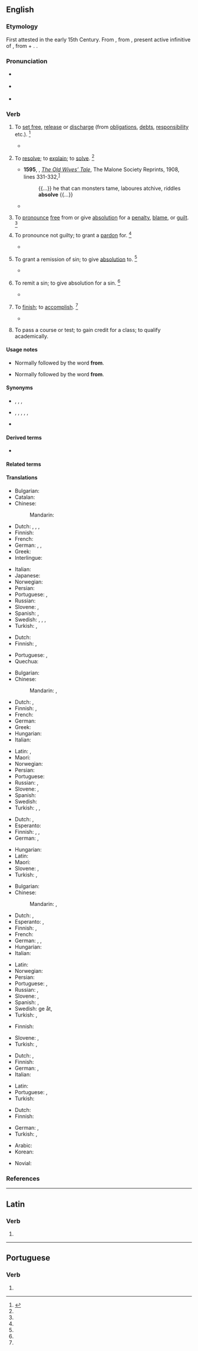 {{also|absolvé}}
==English==

===Etymology===
{{PIE root|en|lewh₃}}
First attested in the early 15th Century. From {{inh|en|enm|absolven}}, from {{bor|en|la|absolvere}}, present active infinitive of {{m|la|absolvō||set free, acquit}}, from {{m|la|ab||away from}} + {{m|la|solvō||loosen, free, release}}. {{doublet|en|assoil}}.

===Pronunciation===
* {{a|UK}} {{IPA|en|/əbˈzɒlv/}}
* {{a|US}} {{IPA|en|/æbˈzɑlv/|/æbˈsɑlv/|/əbˈzɑlv/|/əbˈsɑlv/}}
* {{audio|en|en-us-absolve.ogg|Audio (US)}}

===Verb===
{{en-verb|absolv}}

# {{lb|en|transitive}} To [[set free]], [[release]] or [[discharge]] (from [[obligation]]s, [[debt]]s, [[responsibility]] etc.). {{defdate|First attested around 1350 to 1470.}}<ref name=SOED>{{R:SOED5|page=9}}</ref>
#: {{ux|en|You will '''absolve''' a subject from his allegiance.}}
#* {{RQ:Macaulay History of England|III|XIV|410|The Committee divided, and Halifax was '''absolved''' by a majority of fourteen.}}
# {{lb|en|transitive|obsolete}} To [[resolve]]; to [[explain]]; to [[solve]]. {{defdate|Attested from the late 15<sup>th</sup> century until the mid 17<sup>th</sup> century.}}<ref name=SOED/>
#* '''1595''', {{w|George Peele}}, ''[[w:The Old Wives' Tale (play)|The Old Wives’ Tale]]'', The Malone Society Reprints, 1908, lines 331-332,<sup>[https://archive.org/details/oldwivestale00peeluoft]</sup>
#*: {{...}} he that can monsters tame, laboures atchive, riddles '''absolve''' {{...}}
#* {{RQ:Browne Pseudodoxia Epidemica|6|Of the blackneſſe of Negroes|276|we ſhall not '''abſolve''' the doubt.}}
# {{lb|en|transitive}} To [[pronounce]] [[free]] from or give [[absolution]] for a [[penalty]], [[blame]], or [[guilt]]. {{defdate|First attested in the mid 16<sup>th</sup> century.}}<ref name=SOED/>
# {{lb|en|transitive|legal}} To pronounce not guilty; to grant a [[pardon]] for. {{defdate|First attested in the mid 16<sup>th</sup> century.}}<ref name=SOED/>
#* {{RQ:Pope Odyssey|XI|121|line=702|'''Abſolves''' the juſt, and dooms the guilty ſouls.}}
# {{lb|en|transitive|theology}} To grant a remission of sin; to give [[absolution]] to. {{defdate|First attested in the mid 16<sup>th</sup> century.}}<ref name=SOED/>
#* {{quote-book|en|year=1597|author=[[w:William Shakespeare]]|title=Romeo and Juliet|section=Act 3, Scene 5|passage=To make confession and to be '''absolved'''.}}
# {{lb|en|transitive|theology}} To remit a sin; to give absolution for a sin. {{defdate|First attested in the late 16<sup>th</sup> century.}}<ref name=SOED/>
#* {{RQ:Gibbon Roman Empire|VI|LXVII|447|In his name I '''abſolve''' your perjury and ſanctify your arms: follow my footſteps in the paths of glory and ſalvation; and if ſtill ye have ſcruples, devolve on my head the puniſhment and the ſin.}}
# {{lb|en|transitive|obsolete}} To [[finish]]; to [[accomplish]]. {{defdate|Attested from the late 16<sup>th</sup> century until the early 19<sup>th</sup> century.}}<ref name=SOED/>
#* {{RQ:Milton Paradise Lost|book=VII|lines=93–94|url=https://books.google.com/books?id=F08CAAAAQAAJ&pg=PP214|passage=and the work begun, how ſoon / '''Abſolv'd''',}}
# {{lb|en|transitive}} To pass a course or test; to gain credit for a class; to qualify academically.

====Usage notes====
* {{sense|to set free, release from obligations}} Normally followed by the word '''from'''.
* {{sense|to pronounce free from; give absolution for blame}} Normally followed by the word '''from'''.

====Synonyms====
* {{sense|set free}} {{l|en|excuse}}, {{l|en|exempt}}, {{l|en|free}}, {{l|en|release}}
* {{sense|pronounce free or give absolution}} {{l|en|acquit}}, {{l|en|exculpate}}, {{l|en|exonerate}}, {{l|en|pardon}}, {{l|en|remit}}, {{l|en|vindicate}}
* {{sense|theology: to pronounce free or give absolution from sin}} {{l|en|remit}}

====Derived terms====
* {{l|en|absolver}}

====Related terms====
{{rel3|en|absolvatory|absolutionary|absolutive|absolutory}}
{{rootsee|en|lewh₃}}

====Translations====
{{trans-top|to set free}}
* Bulgarian: {{t+|bg|освобождавам}}
* Catalan: {{t+|ca|absoldre}}
* Chinese:
*: Mandarin: {{t+check|cmn|使免除|tr=shǐ miǎnchú|sc=Hani}}
* Dutch: {{t+|nl|vergeven}}, {{t+|nl|kwijtschelden}}, {{t+|nl|ontheffen}}, {{t|nl|ontslaan van een verplichting}}
* Finnish: {{t+|fi|vapauttaa}}
* French: {{t+|fr|absoudre}}
* German: {{t+|de|entbinden}}, {{t+|de|befreien}}, {{t+|de|entlassen}}
* Greek: {{t|el|απαλλάσω}}
* Interlingue: {{t+|ie|absoluer}}
{{trans-mid}}
* Italian: {{t+|it|assolvere}}
* Japanese: {{t+|ja|解放|alt=解放する|tr=かいほうする, ''kaihō suru''}}
* Norwegian: {{t|no|frikjenne}}
* Persian: {{t+|fa|معاف کردن|sc=fa-Arab}}
* Portuguese: {{t+|pt|eximir}}, {{t+|pt|exonerar}}
* Russian: {{t-check|ru|[[освобожда́ть]] [[от]]}} <!-- was "[[освобождать]] [[от]]" - assumed sum-of-parts; if an idiom, remove the wikilinks to the individual words. see [[User:Kephir/gadgets/xte#Translation_fixing]] -->
* Slovene: {{t|sl|odvezati}}, {{t|sl|razrešiti}}
* Spanish: {{t+|es|absolver}}, {{t+|es|exculpar}}
* Swedish: {{t+|sv|frikalla}}, {{t+|sv|frita}}, {{t+|sv|fritaga}}, {{t+|sv|lösa}}
* Turkish: {{t+|tr|azat etmek}}, {{t|tr|özgür kılmak}}
{{trans-bottom}}

{{trans-top|obsolete: to resolve or explain}}
* Dutch: {{t+|nl|uitleggen}}
* Finnish: {{t+|fi|ratkaista}}, {{t+|fi|selittää}}
{{trans-mid}}
* Portuguese: {{t+|pt|resolver}}, {{t+|pt|solucionar}}
* Quechua: {{t|qu|ch'uyanchay}}
{{trans-bottom}}

{{trans-top|to pronounce free or give absolution}}
* Bulgarian: {{t+|bg|оправдавам}}
* Chinese:
*: Mandarin: {{t-check|cmn|寬恕|sc=Hani}}, {{t+check|cmn|宽恕|tr=kuānshù|sc=Hani}}
* Dutch: {{t+|nl|vrijspreken}}, {{t+|nl|vergeven}}
* Finnish: {{t+|fi|armahtaa}}, {{t|fi|[[vapauttaa]] [[syytöksistä]]}}
* French: {{t+|fr|absoudre}}
* German: {{t+|de|freisprechen}}
* Greek: {{t+|el|συγχωρώ}}
* Hungarian: {{t+|hu|feloldoz}}
* Italian: {{t+|it|assolvere}}
{{trans-mid}}
* Latin: {{t+|la|absolvō}}, {{t|la|condono}}
* Maori: {{t|mi|whakaharakore}}
* Norwegian: {{t|no|frikjenne}}
* Persian: {{t+|fa|عفو کردن|sc=fa-Arab}}
* Portuguese: {{t+|pt|absolver}}
* Russian: {{t-check|ru|[[освобожда́ть]] [[от]]}} <!-- was "[[освобождать]] [[от]]" - assumed sum-of-parts; if an idiom, remove the wikilinks to the individual words. see [[User:Kephir/gadgets/xte#Translation_fixing]] -->, {{t+check|ru|снима́ть}}
* Slovene: {{t+|sl|oprostiti}}, {{t|sl|pomilostiti}}
* Spanish: {{t+|es|absolver}}
* Swedish: {{t+|sv|frikänna}}
* Turkish: {{t+|tr|bağışlamak}}, {{t+|tr|yarlıgamak}}, {{t+|tr|aklamak}}
{{trans-bottom}}

{{trans-top|law: to pronounce not guilty; to grant a pardon for}}
* Dutch: {{t|nl|niet-schuldig verklaren}}, {{t+|nl|kwijtschelden}} {{qualifier|(van)}}
* Esperanto: {{t|eo|malkondamni}}
* Finnish: {{t+|fi|vapauttaa}}, {{t|fi|[[todeta]] [[syyttömäksi]]}}, {{t+|fi|armahtaa}}
* German: {{t+|de|freisprechen}}, {{t|de|für unschuldig erklären}}
{{trans-mid}}
* Hungarian: {{t+|hu|felment}}
* Latin: {{t|la|condono}}
* Maori: {{t|mi|whakaharakore}}
* Slovene: {{t+|sl|oprostiti}}, {{t|sl|pomilostiti}}
* Turkish: {{t+|tr|aklamak}}, {{t+|tr|bağışlamak}}
{{trans-bottom}}

{{trans-top|theology: to pronounce free or give absolution from sin}}
* Bulgarian: {{t+|bg|опрощавам}}
* Chinese:
*: Mandarin: {{t+check|cmn|赦免|tr=shèmiǎn|sc=Hani}}, {{t+check|cmn|赦罪|tr=shèzuì|sc=Hani}}
* Dutch: {{t+|nl|vergeven}}, {{t+|nl|absolveren}}
* Esperanto: {{t|eo|senpekigi}}, {{t|eo|pekliberigi}}
* Finnish: {{t+|fi|armahtaa}}, {{t|fi|[[antaa]] [[synninpäästö]]}}
* French: {{t+|fr|absoudre}}
* German: {{t+|de|freisprechen}}, {{t|de|lossprechen}}, {{t+|de|absolvieren}}
* Hungarian: {{t+|hu|feloldoz}}
* Italian: {{t+|it|assolvere}}
{{trans-mid}}
* Latin: {{t+|la|absolvo}}
* Norwegian: {{t+|no|tilgi}}
* Persian: {{t+|fa|آمرزیدن|sc=fa-Arab}}
* Portuguese: {{t+|pt|absolver}}, {{t+|pt|redimir}}
* Russian: {{t+|ru|проща́ть}}, {{t+|ru|отпуска́ть}}
* Slovene: {{t|sl|odvezati}}, {{t|sl|dati odvezo}}
* Spanish: {{t+|es|absolver}}, {{t+|es|exonerar}}
* Swedish: ge {{t+|sv|absolution}} åt, {{t+|sv|avlösa}}
* Turkish: {{t+|tr|bağışlamak}}, {{t+|tr|yarlıgamak}}
{{trans-bottom}}

{{trans-top|theology: to remit a sin; to give absolution for a sin}}
* Finnish: {{t+|fi|antaa anteeksi}}
{{trans-mid}}
* Slovene: {{t|sl|odvezati}}, {{t|sl|dati odvezo}}
* Turkish: {{t+|tr|bağışlamak}}, {{t+|tr|yarlıgamak}}
{{trans-bottom}}

{{trans-top|obsolete: to finish, accomplish}}
* Dutch: {{t+|nl|beëindigen}}, {{t+|nl|afwerken}}
* Finnish: {{t+|fi|suorittaa}}
* German: {{t+|de|vollbringen}}, {{t+|de|erreichen}}
* Italian: {{t+|it|assolvere}}
{{trans-mid}}
* Latin: {{t+|la|absolvō}}
* Portuguese: {{t+|pt|terminar}}, {{t+|pt|acabar}}
* Turkish: {{t+|tr|erdirmek}}
{{trans-bottom}}

{{trans-top|to pass a course or test; to gain credit for a class; to qualify academically}}
* Dutch: {{t+|nl|slagen}} {{qualifier|bij}}
* Finnish: {{t+|fi|suorittaa}}
{{trans-mid}}
* German: {{t+|de|bestehen}}, {{t|de|sich qualifizieren}}
* Turkish: {{t+|tr|vermek}}, {{t+|tr|geçmek}}
{{trans-bottom}}

{{checktrans-top}}
* Arabic: {{t-check|ar|أحلّت}}
* Korean: {{t-check|ko|방면하십시요|sc=Kore}}
{{trans-mid}}
* Novial: {{t-check|nov|absolu}}
{{trans-bottom}}

===References===
<references/>

----

==Latin==

===Verb===
{{la-verb-form|absolve}}

# {{inflection of|la|absolvō||2|s|pres|actv|impr}}

----

==Portuguese==

===Verb===
{{head|pt|verb form}}

# {{pt-verb-form-of|absolver}}
